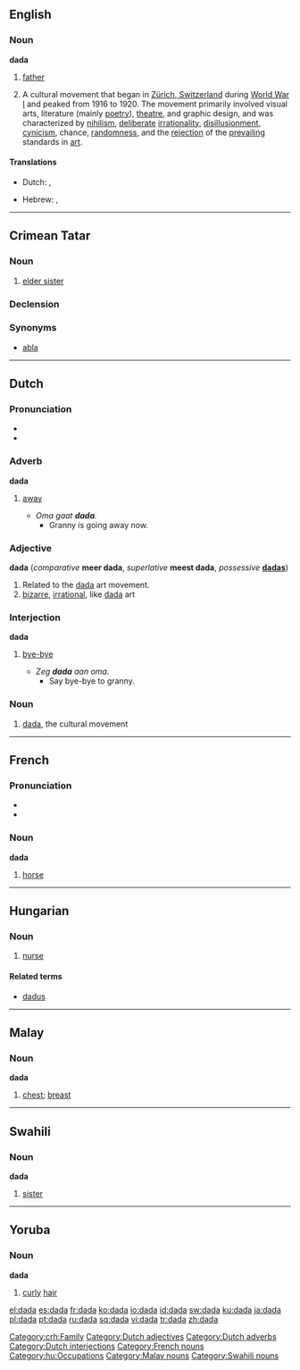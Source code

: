 {{see|đa đa}}
{{wikipedia}}
==English==

===Noun===
'''dada'''

# {{child language}} [[father]]
# A cultural movement that began in [[w:Zürich, Switzerland|Zürich, Switzerland]] during [[w:World War I|World War I]] and peaked from 1916 to 1920. The movement primarily involved visual arts, literature (mainly [[poetry]]), [[theatre]], and graphic design, and was characterized by [[nihilism]], [[deliberate]] [[irrationality]], [[disillusionment]], [[cynicism]], chance, [[randomness]], and the [[rejection]] of the [[prevail]]ing standards in [[art]].

====Translations====
{{trans-top|cultural movement}}
* Dutch: {{t|nl|dadaïsme|n}}, {{t-|nl|dada|n}}
{{trans-mid}}
* Hebrew: {{t-|he|דאדא|m|tr=dáda|sc=Hebr}}, {{t-|he|דאדאיזם|m|tr=dadaízm|sc=Hebr}}
{{trans-bottom}}

----

==Crimean Tatar==

===Noun===
{{infl|crh|noun}} {{context|Northern dialect}}

# [[elder sister]]

===Declension===
{{crh-latin-noun|nıñ|ğa|nı|da|dan}}

===Synonyms===

* [[abla]]

[[Category:crh:Family]]

----

==Dutch==

===Pronunciation===
* {{IPA|/ˈdɑdɑ/}}
* {{rhymes|nl|dɑ}}

===Adverb===
'''dada'''

# {{context|child language}} [[away]]
#* ''Oma gaat '''dada'''.''
#** Granny is going away now.

===Adjective===
'''dada''' (''comparative'' '''meer dada''', ''superlative'' '''meest dada''', ''possessive'' '''[[dadas]]''')

# Related to the [[#English|dada]] art movement.
# [[bizarre]], [[irrational]], like [[#English|dada]] art

===Interjection===
'''dada'''

# {{child language}} [[bye-bye]]
#* ''Zeg '''dada''' aan oma.''
#** Say bye-bye to granny.

===Noun===
{{nl-noun2|m|g2=f|g3=n|-|-}}

# [[#English|dada]], the cultural movement

[[Category:Dutch adjectives]]
[[Category:Dutch adverbs]]
[[Category:Dutch interjections]]

----

==French==

===Pronunciation===
* {{IPA|/da.da/}}
* {{SAMPA|/da.da/}}

===Noun===
'''dada'''

# {{child language}} [[horse]]

[[Category:French nouns]]

----

==Hungarian==

===Noun===
{{hu-noun|pl=dadák}}

# [[nurse]]

====Related terms====
* [[dadus]]

[[Category:hu:Occupations]]

----

==Malay==

===Noun===
'''dada'''

# [[chest]]; [[breast]]

[[Category:Malay nouns]]

----

==Swahili==

===Noun===
'''dada'''

# [[sister]]

[[Category:Swahili nouns]]

----

==Yoruba==

===Noun===
'''dada'''

# [[curly]] [[hair]]

[[el:dada]]
[[es:dada]]
[[fr:dada]]
[[ko:dada]]
[[io:dada]]
[[id:dada]]
[[sw:dada]]
[[ku:dada]]
[[ja:dada]]
[[pl:dada]]
[[pt:dada]]
[[ru:dada]]
[[sq:dada]]
[[vi:dada]]
[[tr:dada]]
[[zh:dada]]